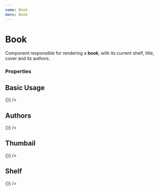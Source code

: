 ```yaml
---
name: Book
menu: Book
---
```



# Book

Component responsible for rendering a **book**, with its current shelf, title, cover and its authors.

### Properties

<PropsTable of={Book} />


## Basic Usage

<Playground>
  <Book
    id="nggnmAEACAAJ"
    title="The Linux Command Line"
    updateBook={() => {}}
  />
</Playground>

## Authors

<Playground>
  <Book
    id="nggnmAEACAAJ"
    title="The Linux Command Line"
    authors={['William E. Shotts, Jr.']}
    updateBook={() => {}}
  />
</Playground>

## Thumbail

<Playground>
  <Book
    id="nggnmAEACAAJ"
    title="The Linux Command Line"
    authors={['William E. Shotts, Jr.']}
    thumbnail="http://books.google.com/books/content?id=nggnmAEACAAJ&printsec=frontcover&img=1&zoom=5&source=gbs_api"
    updateBook={() => {}}
  />
</Playground>

## Shelf

<Playground>
  <Book
    id="nggnmAEACAAJ"
    title="The Linux Command Line"
    authors={['William E. Shotts, Jr.']}
    thumbnail="http://books.google.com/books/content?id=nggnmAEACAAJ&printsec=frontcover&img=1&zoom=5&source=gbs_api"
    shelf="read"
    updateBook={() => {}}
  />
</Playground>



